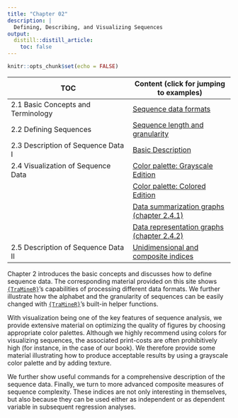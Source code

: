 ```yaml
---
title: "Chapter 02"
description: |
  Defining, Describing, and Visualizing Sequences
output:
  distill::distill_article:
    toc: false
---
```


```r
knitr::opts_chunk$set(echo = FALSE)

```

| TOC                      | Content (click for jumping to examples)  |
|-------------------------------------|-------------------------------|
| 2.1  Basic Concepts and Terminology | [Sequence data formats](rChapter2-1.html) |
| 2.2  Defining Sequences             | [Sequence length and granularity](rChapter2-2.html)     |
| 2.3	Description of Sequence Data I  | [Basic Description](rChapter2-3.html) |
| 2.4 Visualization of Sequence Data  | [Color palette: Grayscale Edition](rChapter2-4_grayscale.html)      |
|                                     | [Color palette: Colored Edition](rChapter2-4_color.html)  |
|                                     | [Data summarization graphs (chapter 2.4.1)](rChapter2-4-1.html)  |
|                                     | [Data representation graphs (chapter 2.4.2)](rChapter2-4-2.html)  |
| 2.5 Description of Sequence Data II | [Unidimensional and composite indices](rChapter2-5.html)    | 


Chapter 2 introduces the basic concepts and discusses how to define sequence data. The corresponding material provided on this site shows [`{TraMineR}`](http://traminer.unige.ch){target="_blank"}'s capabilities of processing different data formats. We further illustrate 
how the alphabet and the granularity of sequences can be easily changed with [`{TraMineR}`](http://traminer.unige.ch){target="_blank"}'s built-in helper functions.

With visualization being one of the key features of sequence analysis, we provide extensive material on optimizing the quality of figures by choosing appropriate color palettes. Although we highly recommend using colors for visualizing sequences, the associated print-costs are often prohibitively high (for instance, in the case of our book). We therefore provide some material illustrating how to produce acceptable results by using a grayscale color palette and by adding texture.

We further show useful commands for a comprehensive description of the sequence data. Finally, we turn to more advanced composite measures of sequence complexity. These indices are not only interesting in themselves, but also because they can be used either as independent or as dependent variable in subsequent regression analyses. 
